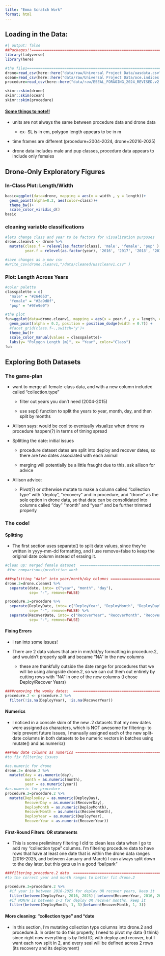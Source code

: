 ```yaml
---
title: "Emma Scratch Work"
format: html
---
```


## Loading in the Data:

```r
#| output: false
##Packages!!====================================================================
library(tidyverse)
library(here)

#the files======================================================================
drone=read_csv(here::here("data/raw/Universal Project Data/uasdata.csv"))
ocean=read_csv(here::here("data/raw/Universal Project Data/oce.indices.csv"))
procedure=read_csv(here::here("data/raw/ESEAL_FORAGING_2024_REVISED.v2.csv"))

skimr::skim(drone)
skimr::skim(ocean)
skimr::skim(procedure)
```

#### [Some things to note!!]{.underline}

-   units are not always the same between procedure data and drone data

    -   ex- SL is in cm, polygon length appears to be in m

-   time frames are different (procedure=2004-2024, drone=20216-2025)

-   drone data includes male and pup classes, procedure data appears to include only females

## Drone-Only Exploratory Figures

### In-Class Plot: Length/Width

```r
basic=ggplot(data=drone, mapping = aes(x = width , y = length))+
  geom_point(alpha=0.2, aes(color=class))+
  theme_bw()+
  scale_color_viridis_d()
basic
```

### cleaning variable classifications

```r
#lets change class and year to be factors for visualization purposes 
drone.cleanv1 <- drone %>%
  mutate(class.f = relevel(as.factor(class), 'male', 'female', 'pup' ), 
         year.f = relevel(as.factor(year), '2016', '2017', '2018', '2019', '2020', '2021', '2022', '2023', '2024', '2025'))

#save changes as a new csv
#write_csv(drone.cleanv1,"/data/cleaned/uascleanv1.csv" )
```

### Plot: Length Across Years

```r
#color palette 
classpalette = c(
  "male" = "#264653", 
  "female" = "#2a9d8f", 
  "pup" = "#9fe9e0")

#the plot 
fun=ggplot(data=drone.cleanv1, mapping = aes(x = year.f , y = length, color=class.f))+
  geom_point(alpha = 0.2, position = position_dodge(width = 0.7)) +
  #facet_grid(class.f~.,switch='y')+
  theme_bw()+
  scale_color_manual(values = classpalette)+
  labs(y= "Polygon Length (m)", x= "Year", color="Class")
fun
```

## Exploring Both Datasets

### The game-plan

-   want to merge all female-class data, and with a new column included called "collection.type"

    -   filter out years you don't need (2004-2015)

    -   use sep() function to split the years to year, month, day, and then split by months

-   Allison says: would be cool to eventually visualize when drone vs procedure happen(?) in terms of timing spread

-   Splitting the date: initial issues

    -   procedure dataset dates are split into deploy and recover dates, so there are two dates associated with each animal

    -   merging will potentially be a little fraught due to this, ask allison for advice

-   Allison advice:

    -   Pivot(?) or otherwise mutate to make a column called "collection type" with "deploy", "recovery" and in procedure, and "drone" as the sole option in drone data, so that date can be consolidated into columns called "day" "month" and "year" and be further trimmed properly

### The code!

#### Splitting

-   The first section uses separate() to split date values, since they're written in yyyy-mm-dd formatting, and I use remove=false to keep the original date column instead of erasing it.

```r
#clean up: merged female dataset  ======================================================================
 #for comparisons/prediction work 

###splitting "date" into year/month/day columns ======================================================================
drone.2=drone.cleanv1 %>% 
  separate(date, into= c("year", "month", "day"),
           sep= "-", remove=FALSE)

procedure.2=procedure %>% 
  separate(DeployDate, into= c("DeployYear", "DeployMonth", "DeployDay"), 
           sep= "-", remove=FALSE) %>% 
  separate(RecoverDate, into= c("RecoverYear", "RecoverMonth", "RecoverDay"), 
           sep= "-", remove=FALSE)
```

#### Fixing Errors

-   I ran into some issues!

-   There are 2 data values that are in mm/dd/yy formatting in procedure.2, and wouldn't properly split and became "NA" in the new columns

    -   these are thankfully outside the date range for procedures that we will be using alongside drone.2, so we can cut them out entirely by cutting rows with "NA" in one of the new columns (I chose Deploy/Recover Years)

```r
####removing the wonky dates:  ======================================================================
procedure.2 <- procedure.2 %>%
  filter(!is.na(DeployYear), !is.na(RecoverYear))
```

#### Numerics

-   I noticed in a console skim of the new .2 datasets that my new dates were assigned as characters, which is NOT awesome for filtering- to help prevent future issues, I manually assigned each of the new split-date columns in both datasets to be numeric vectors in batches using mutate() and as.numeric()

```r
###new date columns as numerics ======================================================================
#to fix filtering issues 

#as.numeric for drone
drone.2= drone.2 %>% 
  mutate(day = as.numeric(day), 
         month = as.numeric(month),
         year = as.numeric(year))
#as.numeric for procedure
procedure.2=procedure.2 %>% 
  mutate(DeployDay = as.numeric(DeployDay),
         RecoverDay = as.numeric(RecoverDay), 
         DeployMonth = as.numeric(DeployMonth),
         RecoverMonth = as.numeric(RecoverMonth), 
         DeployYear = as.numeric(DeployYear),
         RecoverYear = as.numeric(RecoverYear))
```

#### First-Round Filters: OR statements

-   This is some preliminary filtering I did to clean less data when I go to add my "collection type" columns. I'm filtering procedure data to have rows that have at least one date that is within the drone data ranges (2016-2025, and between January and March) I can always split down to the day later, but this gets us in a good "ballpark"

```r
###filtering procedure.2 data  ======================================================================
#to the correct year and month ranges to better fit drone.2

procedure.3=procedure.2 %>% 
  #if year is between 2016-2025 for deploy OR recover years, keep it 
  filter(between(DeployYear, 2016, 2025)| between(RecoverYear, 2016, 2025)) %>% 
  #if MONTH is between 1-3 for deploy OR recover months, keep it 
  filter(between(DeployMonth, 1, 3)|between(RecoverMonth, 1, 3))
```

#### More cleaning: "collection type" and "date  

-   In this section, I'm mutating collection type columns into drone.2 and procedure.3. In order to do this properly, I need to pivot my data (I think) since right now everything is by field ID, with deploy and recover, but I want each row split in 2, and every seal will be defined across 2 rows (its recovery and its deployment)
